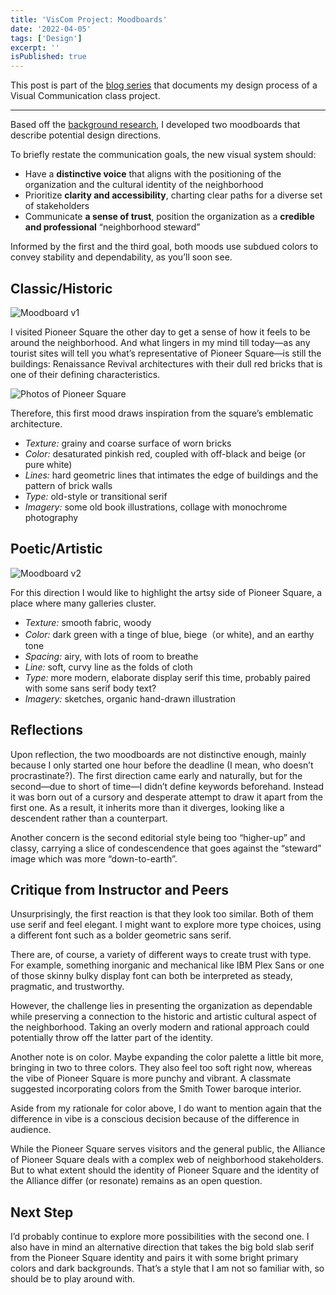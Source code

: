 ```yaml
---
title: 'VisCom Project: Moodboards'
date: '2022-04-05'
tags: ['Design']
excerpt: ''
isPublished: true
---
```


This post is part of the [blog series](/blog/viscom) that documents my design process of a Visual Communication class project.

***

Based off the [background research](/blog/viscom-client-and-goals), I developed two moodboards that describe potential design directions.

To briefly restate the communication goals, the new visual system should:

- Have a **distinctive voice** that aligns with the positioning of the organization and the cultural identity of the neighborhood
- Prioritize **clarity and accessibility**, charting clear paths for a diverse set of stakeholders
- Communicate **a sense of trust**, position the organization as a **credible and professional** “neighborhood steward”

Informed by the first and the third goal, both moods use subdued colors to convey stability and dependability, as you’ll soon see.


## Classic/Historic  

![Moodboard v1](/images/moodboard-v1.png "Keywords: serious, authoritative, sharp")

I visited Pioneer Square the other day to get a sense of how it feels to be around the neighborhood. And what lingers in my mind till today—as any tourist sites will tell you what’s representative of Pioneer Square—is still the buildings: Renaissance Revival architectures with their dull red bricks that is one of their defining characteristics.

![Photos of Pioneer Square](/images/pioneer-square.png)

Therefore, this first mood draws inspiration from the square’s emblematic architecture.

- *Texture:* grainy and coarse surface of worn bricks
- *Color:* desaturated pinkish red, coupled with off-black and beige (or pure white)
- *Lines:* hard geometric lines that intimates the edge of buildings and the pattern of brick walls
- *Type:* old-style or transitional serif
- *Imagery:* some old book illustrations, collage with monochrome photography


## Poetic/Artistic

![Moodboard v2](/images/moodboard-v2.png "Keywords: elegant, spacious, soft")

For this direction I would like to highlight the artsy side of Pioneer Square, a place where many galleries cluster.

- *Texture:* smooth fabric, woody
- *Color:* dark green with a tinge of blue, biege（or white), and an earthy tone 
- *Spacing:* airy, with lots of room to breathe
- *Line:* soft, curvy line as the folds of cloth
- *Type:* more modern, elaborate display serif this time, probably paired with some sans serif body text?
- *Imagery:* sketches, organic hand-drawn illustration


## Reflections

Upon reflection, the two moodboards are not distinctive enough, mainly because I only started one hour before the deadline (I mean, who doesn’t procrastinate?). The first direction came early and naturally, but for the second—due to short of time—I didn’t define keywords beforehand. Instead it was born out of a cursory and desperate attempt to draw it apart from the first one. As a result, it inherits more than it diverges, looking like a descendent rather than a counterpart. 

Another concern is the second editorial style being too “higher-up” and classy, carrying a slice of condescendence that goes against the “steward” image which was more “down-to-earth”.

## Critique from Instructor and Peers

Unsurprisingly, the first reaction is that they look too similar. Both of them use serif and feel elegant. I might want to explore more type choices, using a different font such as a bolder geometric sans serif. 

There are, of course, a variety of different ways to create trust with type. For example, something inorganic and mechanical like IBM Plex Sans or one of those skinny bulky display font can both be interpreted as steady, pragmatic, and trustworthy.

However, the challenge lies in presenting the organization as dependable while preserving a connection to the historic and artistic cultural aspect of the neighborhood. Taking an overly modern and rational approach could potentially throw off the latter part of the identity.

Another note is on color. Maybe expanding the color palette a little bit more, bringing in two to three colors. They also feel too soft right now, whereas the vibe of Pioneer Square is more punchy and vibrant. A classmate suggested incorporating colors from the Smith Tower baroque interior.

Aside from my rationale for color above, I do want to mention again that the difference in vibe is a conscious decision because of the difference in audience. 

While the Pioneer Square serves visitors and the general public, the Alliance of Pioneer Square deals with a complex web of neighborhood stakeholders. But to what extent should the identity of Pioneer Square and the identity of the Alliance differ (or resonate) remains as an open question.

## Next Step

I’d probably continue to explore more possibilities with the second one. I also have in mind an alternative direction that takes the big bold slab serif from the Pioneer Square identity and pairs it with some bright primary colors and dark backgrounds. That’s a style that I am not so familiar with, so should be to play around with.

